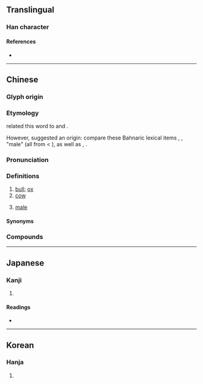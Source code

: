 {{character info}}
==Translingual==

===Han character===
{{Han char|rn=93|rad=牛|as=05|sn=9|four=24560|canj=HQJR|ids=⿰牜古}}

====References====
* {{Han ref|kx=0699.240|dkj=19981|dj=1112.130|hdz=31806.100|uh=726F|ud=29295|bh=ACBA|bd=44218}}

----

==Chinese==
{{zh-forms}}

===Glyph origin===
{{Han etym}}
{{Han compound|牛|古|ls=psc|c1=s|c2=p|t1=cow}}

===Etymology===
{{zh-ref|Wang (1982)}} related this word to {{och-l|羖|(black) [[ram]]}} and {{och-l|豭|boar}}.

However, {{zh-ref|Schuessler (2007)}} suggested an {{der|zh|aav}} origin: compare these Bahnaric lexical items {{cog|kpm|klaw}}, {{cog|crw|klo:}}, {{cog|sti|klaw}} "male" (all from {{cog|mkh-ban-pro|*kləw}} < {{cog|mkh-pro|*t₁l(ə)w(ʔ)||male}}), as well as {{cog|km|ខ្លោះ||male, virile}}, {{m|km|កំលោះ||young man}}.

===Pronunciation===
{{zh-pron
|m=gǔ
|c=gu2
|g=gu3
|h=pfs=kú;gd=gu3
|mb=gǔ
|mn-t=gou2
|w=2ku
|x=gu3
|mc=y
|oc=y
|cat=n
}}

===Definitions===
{{zh-hanzi}}

# [[bull]]; [[ox]] {{gl|especially [[castrate]]d}}
# [[cow]] {{gl|female}}
# {{lb|zh|Hakka|Teochew|suffix}} [[male]]
#: {{zh-ant|嫲|tr=-}} {{qualifier|Hakka}}
#: {{zh-x|狗牯|'''male''' dog|H}}
#: {{zh-x|賊牯|'''male''' thief|H}}

====Synonyms====
{{zh-dial|公牛}}
{{zh-dial|母牛}}

===Compounds===
{{zh-der|牯牛嶺|大水牯|牯牛|牯嶺|牛牯|狗牯|石牯|羊牯|貓牯|賊牯|馬牯|多嘴牯|大戇牯|大箍牯|大賊牯|山牛牯|水牛牯|水雄牯|盡命牯|細憨牯|老猴牯|豬牯仔|死牯|插事牯|葉煠牯|癲牯|呱牯|魯夫牯|豺牯|牛角牯|雞牯|放勢牯|煞力牯|硬飯牯|大嫲牯聲|唊嘴牯|呱啦牯|啦崎牯|水牯|牯子|牯犀|豬牯|賊牯子|騷牯}}

----

==Japanese==

===Kanji===
{{ja-kanji|grade=|rs=牛05}}

# {{rfdef|ja|sort=牛05}}

====Readings====
* {{ja-readings|on=[[こ]] (ko), [[く]] (ku)|kun=[[おうし]] (oushi)}}

----

==Korean==

===Hanja===
{{ko-hanja|hangeul=고|eumhun=|rv=go|mr=ko|y=ko}}

# {{rfdef|ko|sort=牛05}}